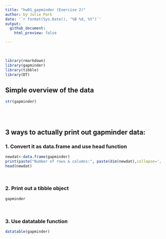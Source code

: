 ---
title: "hw01_gapminder (Exercise 2)"
author: by Julie Park
date: '`r format(Sys.Date(), "%B %d, %Y")`'
output: 
  github_document:
    html_preview: false

---

<br/>

```{r load_library, warning=F, echo=F}
library(rmarkdown)
library(gapminder)
library(tibble)
library(DT)
```

## Simple overview of the data
```{r}
str(gapminder)
```
<br/><br/>

## 3 ways to actually print out gapminder data:

### 1. Convert it as data.frame and use head function 
```{r}
newdat<-data.frame(gapminder)
print(paste("Number of rows & columns:", paste(dim(newdat),collapse=', ')))
head(newdat)
```

<br/>

### 2. Print out a tibble object
```{r Output2}
gapminder
```

<br/>

### 3. Use datatable function 
```{r}
datatable(gapminder)
```




